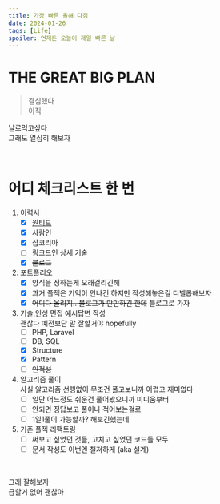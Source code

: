 ```yaml
---
title: 가장 빠른 올해 다짐
date: 2024-01-26
tags: [Life]
spoiler: 언제든 오늘이 제일 빠른 날
---
```


# THE GREAT BIG PLAN
> 결심했다  
> 이직

날로먹고싶다  
그래도 열심히 해보자

&nbsp;

# 어디 체크리스트 한 번
1. 이력서
    - [x] [원티드](https://www.wanted.co.kr/community/profile/j8P6yTcE6WqtRxpfstRRKe)
    - [x] 사람인
    - [x] 잡코리아
    - [ ] [링크드인](https://www.linkedin.com/in/ej-h-b8b2a9203/) 상세 기술
    - [x] ~~블로그~~
1. 포트폴리오
    - [x] 양식을 정하는게 오래걸리긴해
    - [x] 과거 플젝은 기억이 안나긴 하지만 작성해놓은걸 디벨롭해보자
    - [x] ~~어디다 올리지.. 블로그가 만만하긴 한데~~ 블로그로 가자
1. 기술,인성 면접 예시답변 작성  
괜찮다 예전보단 말 잘할거야 hopefully
    - [ ] PHP, Laravel
    - [ ] DB, SQL
    - [x] Structure
    - [x] Pattern
    - [ ] ~~인적성~~
1. 알고리즘 풀이  
사실 알고리즘 선행없이 무조건 풀고보니까 어렵고 재미없다
    - [ ] 일단 어느정도 쉬운건 풀어봤으니까 미디움부터
    - [ ] 안되면 정답보고 풀이나 적어보는걸로
    - [ ] 1일1풀이 가능할까? 해보긴했는데
1. 기존 플젝 리팩토링
    - [ ] 써보고 싶었던 것들, 고치고 싶었던 코드들 모두
    - [ ] 문서 작성도 이번엔 철저하게 (aka 설계)

&nbsp;

그래 잘해보자  
급할거 없어 괜찮아